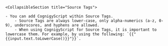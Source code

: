 
    <CollapsibleSection title="Source Tags">

    - You can add CognigyScript within Source Tags.  
        - Source Tags are always lower-case, only alpha-numerics (a-z, 0-9), underscores, and hyphens are allowed.  
        - When using CognigyScript for Source Tags, it is important to lowercase them. For example, by using the following: `{{"{{input.text.toLowerCase()}}"}}`.

</CollapsibleSection>

